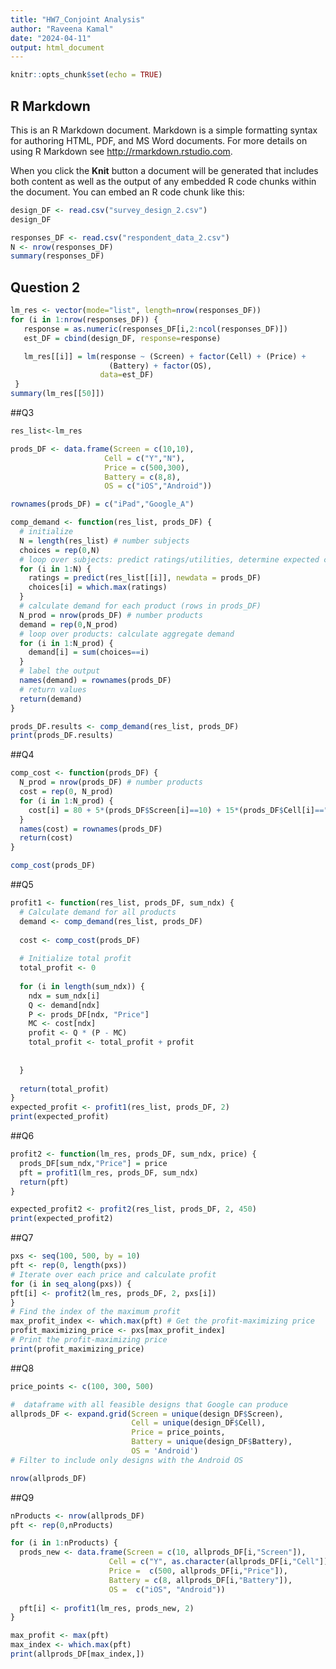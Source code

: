 ```yaml
---
title: "HW7_Conjoint Analysis"
author: "Raveena Kamal"
date: "2024-04-11"
output: html_document
---
```


```r
knitr::opts_chunk$set(echo = TRUE)
```

## R Markdown

This is an R Markdown document. Markdown is a simple formatting syntax for authoring HTML, PDF, and MS Word documents. For more details on using R Markdown see <http://rmarkdown.rstudio.com>.

When you click the **Knit** button a document will be generated that includes both content as well as the output of any embedded R code chunks within the document. You can embed an R code chunk like this:

```r
design_DF <- read.csv("survey_design_2.csv") 
design_DF

responses_DF <- read.csv("respondent_data_2.csv") 
N <- nrow(responses_DF)
summary(responses_DF)
```

## Question 2
```r
lm_res <- vector(mode="list", length=nrow(responses_DF))
for (i in 1:nrow(responses_DF)) {
   response = as.numeric(responses_DF[i,2:ncol(responses_DF)])
   est_DF = cbind(design_DF, response=response)

   lm_res[[i]] = lm(response ~ (Screen) + factor(Cell) + (Price) + 
                      (Battery) + factor(OS),
                    data=est_DF)
 }
summary(lm_res[[50]])
```

##Q3

```r
res_list<-lm_res

prods_DF <- data.frame(Screen = c(10,10),
                     Cell = c("Y","N"),
                     Price = c(500,300),
                     Battery = c(8,8),
                     OS = c("iOS","Android"))

rownames(prods_DF) = c("iPad","Google_A")

comp_demand <- function(res_list, prods_DF) {
  # initialize
  N = length(res_list) # number subjects
  choices = rep(0,N)
  # loop over subjects: predict ratings/utilities, determine expected choices
  for (i in 1:N) {
    ratings = predict(res_list[[i]], newdata = prods_DF)
    choices[i] = which.max(ratings)
  }
  # calculate demand for each product (rows in prods_DF)
  N_prod = nrow(prods_DF) # number products
  demand = rep(0,N_prod)
  # loop over products: calculate aggregate demand
  for (i in 1:N_prod) {
    demand[i] = sum(choices==i)
  }
  # label the output
  names(demand) = rownames(prods_DF)
  # return values
  return(demand)
}

prods_DF.results <- comp_demand(res_list, prods_DF)
print(prods_DF.results)


```

##Q4

```r
comp_cost <- function(prods_DF) {
  N_prod = nrow(prods_DF) # number products
  cost = rep(0, N_prod)
  for (i in 1:N_prod) {
    cost[i] = 80 + 5*(prods_DF$Screen[i]==10) + 15*(prods_DF$Cell[i]=="Y") + 10*(prods_DF$Battery[i]==8) + 20*(prods_DF$Battery[i]==12)
  }
  names(cost) = rownames(prods_DF)
  return(cost)
}

comp_cost(prods_DF)
```

##Q5

```r
profit1 <- function(res_list, prods_DF, sum_ndx) {
  # Calculate demand for all products
  demand <- comp_demand(res_list, prods_DF)
  
  cost <- comp_cost(prods_DF)
  
  # Initialize total profit
  total_profit <- 0
  
  for (i in length(sum_ndx)) {
    ndx = sum_ndx[i]
    Q <- demand[ndx]
    P <- prods_DF[ndx, "Price"]
    MC <- cost[ndx]
    profit <- Q * (P - MC)
    total_profit <- total_profit + profit
    
   
  }
  
  return(total_profit)
}
expected_profit <- profit1(res_list, prods_DF, 2)
print(expected_profit)
```

##Q6

```r
profit2 <- function(lm_res, prods_DF, sum_ndx, price) {
  prods_DF[sum_ndx,"Price"] = price
  pft = profit1(lm_res, prods_DF, sum_ndx)
  return(pft)
}

expected_profit2 <- profit2(res_list, prods_DF, 2, 450)
print(expected_profit2)
```

##Q7

```r
pxs <- seq(100, 500, by = 10) 
pft <- rep(0, length(pxs))
# Iterate over each price and calculate profit
for (i in seq_along(pxs)) {
pft[i] <- profit2(lm_res, prods_DF, 2, pxs[i])
}
# Find the index of the maximum profit
max_profit_index <- which.max(pft) # Get the profit-maximizing price
profit_maximizing_price <- pxs[max_profit_index]
# Print the profit-maximizing price
print(profit_maximizing_price)
```

##Q8

```r
price_points <- c(100, 300, 500)

#  dataframe with all feasible designs that Google can produce
allprods_DF <- expand.grid(Screen = unique(design_DF$Screen),
                           Cell = unique(design_DF$Cell),
                           Price = price_points,
                           Battery = unique(design_DF$Battery),
                           OS = 'Android')
# Filter to include only designs with the Android OS

nrow(allprods_DF)
```

##Q9

```r
nProducts <- nrow(allprods_DF)
pft <- rep(0,nProducts)

for (i in 1:nProducts) {
  prods_new <- data.frame(Screen = c(10, allprods_DF[i,"Screen"]), 
                      Cell = c("Y", as.character(allprods_DF[i,"Cell"])), 
                      Price =  c(500, allprods_DF[i,"Price"]), 
                      Battery = c(8, allprods_DF[i,"Battery"]),
                      OS =  c("iOS", "Android"))
  
  pft[i] <- profit1(lm_res, prods_new, 2)
}

max_profit <- max(pft)
max_index <- which.max(pft)
print(allprods_DF[max_index,])
```

